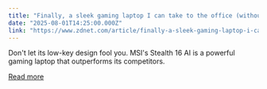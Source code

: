 ```yaml
---
title: "Finally, a sleek gaming laptop I can take to the office (without sacrificing power)"
date: "2025-08-01T14:25:00.000Z"
link: "https://www.zdnet.com/article/finally-a-sleek-gaming-laptop-i-can-take-to-the-office-without-sacrificing-power/"
---
```


Don't let its low-key design fool you. MSI's Stealth 16 AI is a powerful gaming laptop that outperforms its competitors.

[Read more](https://www.zdnet.com/article/finally-a-sleek-gaming-laptop-i-can-take-to-the-office-without-sacrificing-power/)
